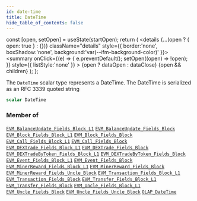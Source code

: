 ```yaml
---
id: date-time
title: DateTime
hide_table_of_contents: false
---
```







  const [open, setOpen] = useState(startOpen);
  return (
    <details {...(open ? { open: true } : {})} className="details" style={{ border:'none', boxShadow:'none', background:'var(--ifm-background-color)' }}>
      <summary
        onClick={(e) => {
          e.preventDefault();
          setOpen((open) => !open);
        }}
        style={{ listStyle:'none' }}
      >
      {open ? dataOpen : dataClose}
      </summary>
      {open && children}
    </details>
  );
};








The `DateTime` scalar type represents a DateTime. The DateTime is serialized as an RFC 3339 quoted string


```graphql
scalar DateTime
```






### Member of

[`EVM_BalanceUpdate_Fields_Block_L1`](/docs/graphql-reference/objects/evm-balance-update-fields-block-l1)  <Badge class="badge badge--secondary" text="object"/><Bullet />[`EVM_BalanceUpdate_Fields_Block`](/docs/graphql-reference/objects/evm-balance-update-fields-block)  <Badge class="badge badge--secondary" text="object"/><Bullet />[`EVM_Block_Fields_Block_L1`](/docs/graphql-reference/objects/evm-block-fields-block-l1)  <Badge class="badge badge--secondary" text="object"/><Bullet />[`EVM_Block_Fields_Block`](/docs/graphql-reference/objects/evm-block-fields-block)  <Badge class="badge badge--secondary" text="object"/><Bullet />[`EVM_Call_Fields_Block_L1`](/docs/graphql-reference/objects/evm-call-fields-block-l1)  <Badge class="badge badge--secondary" text="object"/><Bullet />[`EVM_Call_Fields_Block`](/docs/graphql-reference/objects/evm-call-fields-block)  <Badge class="badge badge--secondary" text="object"/><Bullet />[`EVM_DEXTrade_Fields_Block_L1`](/docs/graphql-reference/objects/evm-dextrade-fields-block-l1)  <Badge class="badge badge--secondary" text="object"/><Bullet />[`EVM_DEXTrade_Fields_Block`](/docs/graphql-reference/objects/evm-dextrade-fields-block)  <Badge class="badge badge--secondary" text="object"/><Bullet />[`EVM_DEXTradeByToken_Fields_Block_L1`](/docs/graphql-reference/objects/evm-dextrade-by-token-fields-block-l1)  <Badge class="badge badge--secondary" text="object"/><Bullet />[`EVM_DEXTradeByToken_Fields_Block`](/docs/graphql-reference/objects/evm-dextrade-by-token-fields-block)  <Badge class="badge badge--secondary" text="object"/><Bullet />[`EVM_Event_Fields_Block_L1`](/docs/graphql-reference/objects/evm-event-fields-block-l1)  <Badge class="badge badge--secondary" text="object"/><Bullet />[`EVM_Event_Fields_Block`](/docs/graphql-reference/objects/evm-event-fields-block)  <Badge class="badge badge--secondary" text="object"/><Bullet />[`EVM_MinerReward_Fields_Block_L1`](/docs/graphql-reference/objects/evm-miner-reward-fields-block-l1)  <Badge class="badge badge--secondary" text="object"/><Bullet />[`EVM_MinerReward_Fields_Block`](/docs/graphql-reference/objects/evm-miner-reward-fields-block)  <Badge class="badge badge--secondary" text="object"/><Bullet />[`EVM_MinerReward_Fields_Uncle_Block`](/docs/graphql-reference/objects/evm-miner-reward-fields-uncle-block)  <Badge class="badge badge--secondary" text="object"/><Bullet />[`EVM_Transaction_Fields_Block_L1`](/docs/graphql-reference/objects/evm-transaction-fields-block-l1)  <Badge class="badge badge--secondary" text="object"/><Bullet />[`EVM_Transaction_Fields_Block`](/docs/graphql-reference/objects/evm-transaction-fields-block)  <Badge class="badge badge--secondary" text="object"/><Bullet />[`EVM_Transfer_Fields_Block_L1`](/docs/graphql-reference/objects/evm-transfer-fields-block-l1)  <Badge class="badge badge--secondary" text="object"/><Bullet />[`EVM_Transfer_Fields_Block`](/docs/graphql-reference/objects/evm-transfer-fields-block)  <Badge class="badge badge--secondary" text="object"/><Bullet />[`EVM_Uncle_Fields_Block_L1`](/docs/graphql-reference/objects/evm-uncle-fields-block-l1)  <Badge class="badge badge--secondary" text="object"/><Bullet />[`EVM_Uncle_Fields_Block`](/docs/graphql-reference/objects/evm-uncle-fields-block)  <Badge class="badge badge--secondary" text="object"/><Bullet />[`EVM_Uncle_Fields_Uncle_Block`](/docs/graphql-reference/objects/evm-uncle-fields-uncle-block)  <Badge class="badge badge--secondary" text="object"/><Bullet />[`OLAP_DateTime`](/docs/graphql-reference/inputs/olap-date-time)  <Badge class="badge badge--secondary" text="input"/>

